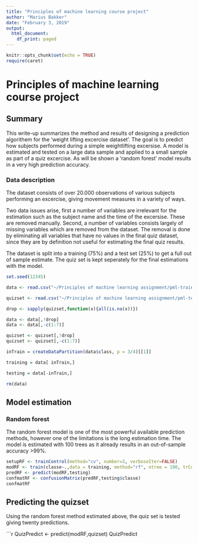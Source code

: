---
title: "Principles of machine learning course project"
author: "Marius Bakker"
date: "February 3, 2019"
output:
  html_document:
    df_print: paged
---

```{r setup, include=FALSE}
knitr::opts_chunk$set(echo = TRUE)
require(caret)
```

# Principles of machine learning course project

## Summary

This write-up summarizes the method and results of designing a prediction algorithem for the 'weight lifting excercise dataset'. The goal is to predict how subjects performed during a simple weightlifting excersise. A model is estimated and tested on a large data sample and applied to a small sample as part of a quiz excercise. As will be shown a 'random forest' model results in a very high prediction accuracy. 

### Data  description

The dataset consists of over 20.000 observations of various subjects performing an excercise, giving movement measures in a variety of ways. 

Two data issues arise, first a number of variables are irrelevant for the estimation such as the subject name and the time of the excersise. These are removed manually. Second, a number of variables consists largely of missing variables which are removed from the dataset. The removal is done by eliminating all variables that have no values in the final quiz dataset, since they are by definition not useful for estimating the final quiz results.

The dataset is split into a training (75%) and a test set (25%) to get a full out of sample estimate. The quiz set is kept seperately for the final estimations with the model.

```{r data}
set.seed(12345)

data <- read.csv("~/Principles of machine learning assignment/pml-training.csv")

quizset <- read.csv("~/Principles of machine learning assignment/pml-testing.csv")

drop <- sapply(quizset,function(x){all(is.na(x))})

data <- data[,!drop]
data <- data[,-c(1:7)]

quizset <- quizset[,!drop]
quizset <- quizset[,-c(1:7)]

inTrain = createDataPartition(data$class, p = 3/4)[[1]]

training = data[ inTrain,]

testing = data[-inTrain,]

rm(data)
```

## Model estimation

### Random forest
The random forest model is one of the most powerful available prediction methods, however one of the limitations is the long estimation time. The model is estimated with 100 trees as it already results in an out-of-sample accuracy >99%.
```{r random forest model}
setupRF <- trainControl(method="cv", number=3, verboseIter=FALSE)
modRF <- train(classe~.,data = training, method="rf", ntree = 100, trControl = setupRF, na.action = "na.omit")
predRF <- predict(modRF,testing)
confmatRF <- confusionMatrix(predRF,testing$classe)
confmatRF
```


## Predicting the quizset

Using the random forest method estimated above, the quiz set is tested giving twenty predictions.

```{r predicting quiz}
QuizPredict <- predict(modRF,quizset)
QuizPredict